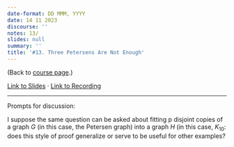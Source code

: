 ```yaml
---
date-format: DD MMM, YYYY
date: 14 11 2023
discourse: ''
notes: 13/
slides: null
summary: ''
title: '#13. Three Petersens Are Not Enough'
---
```


(Back to [course page](../).)

[Link to Slides ](https://slides.com/neeldhara/33-miniatures#/13) · [Link to Recording](https://www.youtube.com/watch?v=dMmemGkZG7c&list=PLadhlDF3zdvv81kngHfUoFR6n1iMj-7vk&index=13)

---

Prompts for discussion:

I suppose the same question can be asked about fitting p disjoint copies of a graph $G$ (in this case, the Petersen graph) into a graph $H$ (in this case, $K_10$: does this style of proof generalize or serve to be useful for other examples?